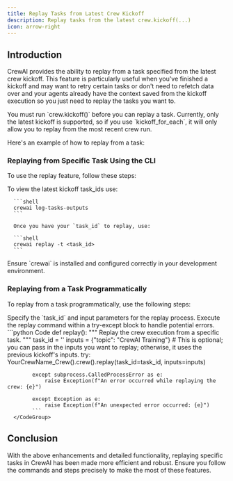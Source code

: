 ```yaml
---
title: Replay Tasks from Latest Crew Kickoff
description: Replay tasks from the latest crew.kickoff(...)
icon: arrow-right
---
```


## Introduction

CrewAI provides the ability to replay from a task specified from the latest crew kickoff. This feature is particularly useful when you've finished a kickoff and may want to retry certain tasks or don't need to refetch data over and your agents already have the context saved from the kickoff execution so you just need to replay the tasks you want to.

<Note>
    You must run `crew.kickoff()` before you can replay a task. 
    Currently, only the latest kickoff is supported, so if you use `kickoff_for_each`, it will only allow you to replay from the most recent crew run.
</Note>

Here's an example of how to replay from a task:

### Replaying from Specific Task Using the CLI

To use the replay feature, follow these steps:

<Steps>
   <Step title="Open your terminal or command prompt.">
   </Step>
   <Step title="Navigate to the directory where your CrewAI project is located.">
   </Step>
   <Step title="Run the following commands:">
      To view the latest kickoff task_ids use:

      ```shell
      crewai log-tasks-outputs
      ```

      Once you have your `task_id` to replay, use:

      ```shell
      crewai replay -t <task_id>
      ```
   </Step>
</Steps>

<Note>
    Ensure `crewai` is installed and configured correctly in your development environment.
</Note>

### Replaying from a Task Programmatically

To replay from a task programmatically, use the following steps:

<Steps>
   <Step title="Specify the `task_id` and input parameters for the replay process.">
      Specify the `task_id` and input parameters for the replay process.
   </Step>
   <Step title="Execute the replay command within a try-except block to handle potential errors.">
      Execute the replay command within a try-except block to handle potential errors.
      <CodeGroup>
          ```python Code
            def replay():
            """
            Replay the crew execution from a specific task.
            """
            task_id = '<task_id>'
            inputs = {"topic": "CrewAI Training"}  # This is optional; you can pass in the inputs you want to replay; otherwise, it uses the previous kickoff's inputs.
            try:
                YourCrewName_Crew().crew().replay(task_id=task_id, inputs=inputs)

            except subprocess.CalledProcessError as e:
                raise Exception(f"An error occurred while replaying the crew: {e}")

            except Exception as e:
                raise Exception(f"An unexpected error occurred: {e}")
            ```
      </CodeGroup>
   </Step>
</Steps>

## Conclusion

With the above enhancements and detailed functionality, replaying specific tasks in CrewAI has been made more efficient and robust. 
Ensure you follow the commands and steps precisely to make the most of these features.